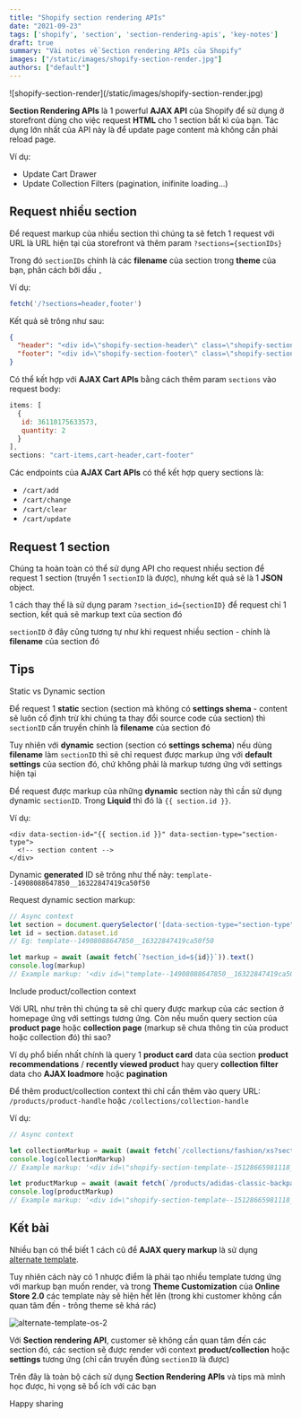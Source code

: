 ```yaml
---
title: "Shopify section rendering APIs"
date: "2021-09-23"
tags: ['shopify', 'section', 'section-rendering-apis', 'key-notes']
draft: true
summary: "Vài notes về Section rendering APIs của Shopify"
images: ["/static/images/shopify-section-render.jpg"]
authors: ["default"]
---
```



<UnsplashPhotoInfo photoURL="https://unsplash.com/photos/atSUvc1hMwk" author="Nattu Adnan" />
![shopify-section-render](/static/images/shopify-section-render.jpg)

**Section Rendering APIs** là 1 powerful **AJAX API** của Shopify để sử dụng ở storefront dùng cho việc request **HTML** cho 1 section bất kì của bạn.
Tác dụng lớn nhất của API này là để update page content mà không cần phải reload page.

Ví dụ:
- Update Cart Drawer
- Update Collection Filters (pagination, inifinite loading...)

## Request nhiều section

Để request markup của nhiều section thì chúng ta sẽ fetch 1 request với URL là URL hiện tại của storefront và thêm param `?sections={sectionIDs}`

Trong đó `sectionIDs` chính là các **filename** của section trong **theme** của bạn, phân cách bởi dấu `,`

Ví dụ:

```javascript
fetch('/?sections=header,footer')
```

Kết quả sẽ trông như sau:

```json
{
  "header": "<div id=\"shopify-section-header\" class=\"shopify-section\">\n<!-- section content -->\n</div>",
  "footer": "<div id=\"shopify-section-footer\" class=\"shopify-section\">\n<!-- section content -->\n</div>"
}
```

Có thể kết hợp với **AJAX Cart APIs** bằng cách thêm param `sections` vào request body:

```javascript
items: [
  {
   id: 36110175633573,
   quantity: 2
  }
],
sections: "cart-items,cart-header,cart-footer"
```

Các endpoints của **AJAX Cart APIs** có thể kết hợp query sections là:

- `/cart/add`
- `/cart/change`
- `/cart/clear`
- `/cart/update`

## Request 1 section

Chúng ta hoàn toàn có thể sử dụng API cho request nhiều section để request 1 section (truyền 1 `sectionID` là được), nhưng kết quả sẽ là 1 **JSON** object.

1 cách thay thế là sử dụng param `?section_id={sectionID}` để request chỉ 1 section, kết quả sẽ markup text của section đó

`sectionID` ở đây cũng tương tự như khi request nhiều section - chính là **filename** của section đó

## Tips

<Twemoji emoji="keycap-1" /> Static vs Dynamic section

Để request 1 **static** section (section mà không có **settings shema** - content sẽ luôn cố định trừ khi chúng ta thay đổi source code của section) thì `sectionID` cần truyền chính là **filename** của section đó

Tuy nhiên với **dynamic** section (section có **settings schema**) nếu dùng **filename** làm `sectionID` thì sẽ chỉ request được markup ứng với **default settings** của section đó, chứ không phải là markup tương ứng với settings hiện tại

Để request được markup của những **dynamic** section này thì cần sử dụng dynamic `sectionID`. Trong **Liquid** thì đó là `{{ section.id }}`.

Ví dụ:

```html:section-type.liquid
<div data-section-id="{{ section.id }}" data-section-type="section-type">
  <!-- section content -->
</div>
```

Dynamic **generated** ID sẽ trông như thế này: `template--14908088647850__16322847419ca50f50`

Request dynamic section markup:

```js
// Async context
let section = document.querySelector('[data-section-type="section-type"]')
let id = section.dataset.id
// Eg: template--14908088647850__16322847419ca50f50

let markup = await (await fetch(`?section_id=${id}}`)).text()
console.log(markup)
// Example markup: '<div id=\"template--14908088647850__16322847419ca50f50\">\n<!-- section content -->\n</div>''
```

<Twemoji emoji="keycap-2" /> Include product/collection context

Với URL như trên thì chúng ta sẽ chỉ query được markup của các section ở homepage ứng với settings tương ứng. Còn nếu muốn query section của **product page** hoặc **collection page** (markup sẽ chưa thông tin của product hoặc collection đó) thì sao?

Ví dụ phổ biến nhất chính là query 1 **product card** data của section **product recommendations** / **recently viewed product** hay query **collection filter** data cho **AJAX loadmore** hoặc **pagination**

Để thêm product/collection context thì chỉ cần thêm vào query URL: `/products/product-handle` hoặc `/collections/collection-handle`

Ví dụ:

```javascript
// Async context

let collectionMarkup = await (await fetch(`/collections/fashion/xs?section_id=template--15128665981118__main`).text())
console.log(collectionMarkup)
// Example markup: '<div id=\"shopify-section-template--15128665981118__main\">\n<!-- section content -->\n</div>''

let productMarkup = await (await fetch(`/products/adidas-classic-backpack?section_id=product-json`).text())
console.log(productMarkup)
// Example markup: '<div id=\"shopify-section-template--15128665981118__main\">\n<!-- section content -->\n</div>''
```

## Kết bài

Nhiều bạn có thể biết 1 cách cũ để **AJAX query markup** là sử dụng [alternate template](https://www.shopify.com/partners/blog/shopify-alternate-templates).

Tuy nhiên cách này có 1 nhược điểm là phải tạo nhiều template tương ứng với markup bạn muốn render, và trong **Theme Customization** của **Online Store 2.0** các template này sẽ hiện hết lên (trong khi customer không cần quan tâm đến - trông theme sẽ khá rác)

![alternate-template-os-2](/static/images/alternate-template-os-2.png)

Với **Section rendering API**, customer sẽ không cần quan tâm đến các section đó, các section sẽ được render với context **product/collection** hoặc **settings** tương ứng (chỉ cần truyền đúng `sectionID` là được)

Trên đây là toàn bộ cách sử dụng **Section Rendering APIs** và tips mà mình học được, hi vọng sẽ bổ ích với các bạn

Happy sharing <Twemoji emoji="clinking-beer-mugs" />
